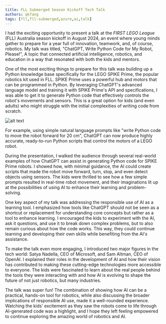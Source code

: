 ```yaml
---
title: FLL Submerged Season Kickoff Tech Talk
authors: qkfang
tags: [fll,fll-submerged,azure,ai,talk]
---
```



I had the exciting opportunity to present a talk at the *FIRST LEGO League* (FLL) Australia season kickoff in August 2024, an event where young minds gather to prepare for a year full of innovation, teamwork, and, of course, robotics. My talk was titled, "ChatGPT, Write Python Code for My Robot, Please!", A topic that connected artificial intelligence, robotics, and education in a way that resonated with both the kids and mentors.

One of the most exciting things to prepare for this talk was building up a Python knowledge base specifically for the LEGO SPIKE Prime, the popular robotics kit used in FLL. SPIKE Prime uses a powerful hub and motors that can be programmed in Python. By leveraging ChatGPT's advanced language model and training it with SPIKE Prime's API and specifications, I was able to get it to generate Python code that effectively controls the robot's movements and sensors. This is a great option for kids (and even adults) who might struggle with the initial complexities of writing code from scratch.

![alt text](images/fll-submerged-kickoff.jpg)

For example, using simple natural language prompts like "write Python code to move the robot forward for 20 cm", ChatGPT can now produce highly accurate, ready-to-run Python scripts that control the motors of a LEGO robot.

During the presentation, I walked the audience through several real-world examples of how ChatGPT can assist in generating Python code for SPIKE Prime robots. I showed how, with minimal guidance, the AI could create scripts that made the robot move forward, turn, stop, and even detect objects using sensors. The kids were thrilled to see how a few simple prompts resulted in real-time robot movement, and their imaginations lit up at the possibilities of using AI to enhance their learning and problem-solving.

One key aspect of my talk was addressing the responsible use of AI as a learning tool. I emphasized how tools like ChatGPT should not be seen as a shortcut or replacement for understanding core concepts but rather as a tool to enhance learning. I encouraged the kids to experiment with the AI, ask it questions, and use it to break down complex problems, but to also remain curious about how the code works. This way, they could continue learning and developing their own skills while benefiting from the AI's assistance.

To make the talk even more engaging, I introduced two major figures in the tech world: Satya Nadella, CEO of Microsoft, and Sam Altman, CEO of OpenAI. I explained their roles in the development of AI and how their vision has contributed to making these cutting-edge technologies more accessible to everyone. The kids were fascinated to learn about the real people behind the tools they were interacting with and how AI is evolving to shape the future of not just robotics, but many industries.

The talk was super fun! The combination of showing how AI can be a practical, hands-on tool for robotics, while also discussing the broader implications of responsible AI use, made it a well-rounded experience. Watching the kids' excitement as they saw the robots come to life through AI-generated code was a highlight, and I hope they left feeling empowered to continue exploring the amazing world of robotics and AI.
